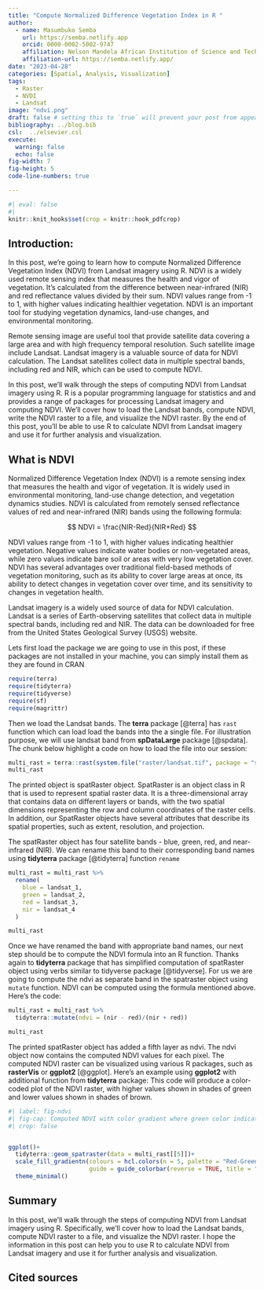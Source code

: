 ```yaml
---
title: "Compute Normalized Difference Vegetation Index in R "
author: 
  - name: Masumbuko Semba
    url: https://semba.netlify.app
    orcid: 0000-0002-5002-9747
    affiliation: Nelson Mandela African Institution of Science and Technology
    affiliation-url: https://semba.netlify.app/ 
date: "2023-04-28"
categories: [Spatial, Analysis, Visualization]
tags: 
  - Raster
  - NVDI
  - Landsat
image: "ndvi.png"
draft: false # setting this to `true` will prevent your post from appearing on your listing page until you're ready!
bibliography: ../blog.bib
csl:  ../elsevier.csl
execute: 
  warning: false
  echo: false
fig-width: 7
fig-height: 5
code-line-numbers: true

---
```


<!-- Google tag (gtag.js) -->
<script async src="https://www.googletagmanager.com/gtag/js?id=G-XCGZZVKFDT"></script>
<script>
  window.dataLayer = window.dataLayer || [];
  function gtag(){dataLayer.push(arguments);}
  gtag('js', new Date());

  gtag('config', 'G-XCGZZVKFDT');
</script>

```r
#| eval: false
#| 
knitr::knit_hooks$set(crop = knitr::hook_pdfcrop)

```


## Introduction:
In this post, we're going to learn how to compute Normalized Difference Vegetation Index (NDVI) from Landsat imagery using R. NDVI is a widely used remote sensing index that measures the health and vigor of vegetation. It's calculated from the difference between near-infrared (NIR) and red reflectance values divided by their sum. NDVI values range from -1 to 1, with higher values indicating healthier vegetation. NDVI is an important tool for studying vegetation dynamics, land-use changes, and environmental monitoring.

Remote sensing image are useful tool that provide satellite data covering a large area and with high frequency temporal resolution. Such satellite image include Landsat. Landsat imagery is a valuable source of data for NDVI calculation. The Landsat satellites collect data in multiple spectral bands, including red and NIR, which can be used to compute NDVI. 


In this post, we'll walk through the steps of computing NDVI from Landsat imagery using R. R is a popular programming language for statistics and and provides a range of packages for processing Landsat imagery and computing NDVI. We'll cover how to load the Landsat bands, compute NDVI, write the NDVI raster to a file, and visualize the NDVI raster. By the end of this post, you'll be able to use R to calculate NDVI from Landsat imagery and use it for further analysis and visualization.


## What is NDVI
Normalized Difference Vegetation Index (NDVI) is a remote sensing index that measures the health and vigor of vegetation. It is widely used in environmental monitoring, land-use change detection, and vegetation dynamics studies. NDVI is calculated from remotely sensed reflectance values of red and near-infrared (NIR) bands using the following formula:


$$
NDVI = \frac{NIR-Red}{NIR+Red}
$$

NDVI values range from -1 to 1, with higher values indicating healthier vegetation. Negative values indicate water bodies or non-vegetated areas, while zero values indicate bare soil or areas with very low vegetation cover. NDVI has several advantages over traditional field-based methods of vegetation monitoring, such as its ability to cover large areas at once, its ability to detect changes in vegetation cover over time, and its sensitivity to changes in vegetation health.

Landsat imagery is a widely used source of data for NDVI calculation. Landsat is a series of Earth-observing satellites that collect data in multiple spectral bands, including red and NIR. The data can be downloaded for free from the United States Geological Survey (USGS) website.


Lets first load the package we are going to use in this post, if these packages are not installed in your machine, you can simply install them as they are found in CRAN

```r
require(terra)
require(tidyterra)
require(tidyverse)
require(sf)
require(magrittr)
```


Then we load the Landsat bands. The **terra** package [@terra] has `rast` function which can load load the bands into the a single file. For illustration purpose, we will use landsat band from **spDataLarge** package [@spdata]. The chunk below highlight a code on how to load the file into our session:

```r
multi_rast = terra::rast(system.file("raster/landsat.tif", package = "spDataLarge"))
multi_rast
```

The printed object is spatRaster object. SpatRaster is an object class in R that is used to represent spatial raster data. It is a three-dimensional array that contains data on different layers or bands, with the two spatial dimensions representing the row and column coordinates of the raster cells. In addition, our SpatRaster objects have several attributes that describe its spatial properties, such as extent, resolution, and projection.

The spatRaster object has four satellite bands - blue, green, red, and near-infrared (NIR). We can rename this band to their corresponding band names using **tidyterra** package [@tidyterra] function `rename`

```r
multi_rast = multi_rast %>% 
  rename(
    blue = landsat_1,
    green = landsat_2,
    red = landsat_3,
    nir = landsat_4
  )

multi_rast
```

Once we have renamed the band with appropriate band names, our next step should be to compute the NDVI formula into an R function. Thanks again to **tidyterra** package that has simplified computation of spatRaster object using verbs similar to tidyverse package [@tidyverse]. For us we are going to compute the ndvi as separate band in the spatraster object using `mutate` function. NDVI can be computed using the formula mentioned above. Here's the code:

```r
multi_rast = multi_rast %>% 
  tidyterra::mutate(ndvi = (nir - red)/(nir + red))

multi_rast
```

The printed spatRaster object has added a fifth layer as ndvi. The ndvi object now contains the computed NDVI values for each pixel. The computed NDVI raster can be visualized using various R packages, such as **rasterVis** or **ggplot2** [@ggplot]. Here's an example using **ggplot2** with additional function from **tidyterra** package: This code will produce a color-coded plot of the NDVI raster, with higher values shown in shades of green and lower values shown in shades of brown.



```r
#| label: fig-ndvi
#| fig-cap: Computed NDVI with color gradient where green color indicate a greenish land cover
#| crop: false


ggplot()+
  tidyterra::geom_spatraster(data = multi_rast[[5]])+
  scale_fill_gradientn(colours = hcl.colors(n = 5, palette = "Red-Green"), 
                       guide = guide_colorbar(reverse = TRUE, title = "NDVI")) +
  theme_minimal()
```
## Summary

In this post, we'll walk through the steps of computing NDVI from Landsat imagery using R. Specifically, we'll cover how to load the Landsat bands, compute NDVI raster to a file, and visualize the NDVI raster. I hope the information in this post can help you to use R to calculate NDVI from Landsat imagery and use it for further analysis and visualization.


## Cited sources
